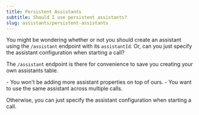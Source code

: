 ```yaml
---
title: Persistent Assistants
subtitle: Should I use persistent assistants?
slug: assistants/persistent-assistants
---
```



You might be wondering whether or not you should create an assistant using the `/assistant` endpoint with its `assistantId`. Or, can you just specify the assistant configuration when starting a call?

The `/assistant` endpoint is there for convenience to save you creating your own assistants table.

<Accordion title="Use cases">
- You won't be adding more assistant properties on top of ours.
- You want to use the same assistant across multiple calls.
</Accordion>

Otherwise, you can just specify the assistant configuration when starting a call.
